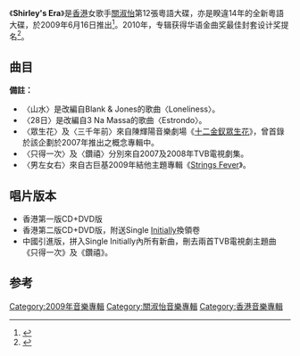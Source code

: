 
{{Album infobox | <!-- See Wikipedia:WikiProject_Albums -->
|  Name        = Shirley's Era
|  Type        = [[專輯|專輯]]
|  Artist      = [[關淑怡|關淑怡]]
|  Cover       = Shirleykwan-era.jpg
|  Released    = 2009年6月16日
|  Recorded    = 
|  Genre       = [[粵語流行音樂|粵語流行音樂]]
|  Length      =  
|  Label       = [[星娛樂|星娛樂]]
|  Number      =
|  Producer    = [[莊冬昕|莊冬昕]]、[[嚴勵行|嚴勵行]]、[[雷頌德|雷頌德]]、[[陳輝陽|陳輝陽]]、[[趙增熹|趙增熹]]、[[鄧智偉|鄧智偉]]
|  Last album  = [[冷火|冷火]] <br />(2001年)
|  This album  = '''Shirley's Era''' <br />(2009年)
|  Next album  = [[Psychoacoustics|Psychoacoustics]] <br />(2019年)
}}

《'''Shirley's Era'''》是[[香港|香港]]女歌手[[關淑怡|關淑怡]]第12張粵語大碟，亦是睽違14年的全新粵語大碟，於2009年6月16日推出<ref>{{Cite web|title=关淑怡全新大碟推刺绣包装 全球限量两千张|url=http://ent.sina.com.cn/x/2009-06-18/13322570071.shtml|work=新浪网|accessdate=2019-02-11|archive-date=2019-02-12|archive-url=https://web.archive.org/web/20190212070520/http://ent.sina.com.cn/x/2009-06-18/13322570071.shtml|dead-url=no}}</ref>。2010年，专辑获得华语金曲奖最佳封套设计奖提名<ref>{{Cite web|title=华语金曲奖2010提名公布 陈奕迅纵贯线领跑|url=http://ent.sina.com.cn/y/2010-07-29/10513033467.shtml|work=新浪网|accessdate=2019-02-11|archive-date=2019-02-12|archive-url=https://web.archive.org/web/20190212011427/http://ent.sina.com.cn/y/2010-07-29/10513033467.shtml|dead-url=no}}</ref>。

== 曲目 ==
{{Tracklist
| collapsed = 
| headline = 
| font_size = 
| total_length = 47:48

| all_writing = 
| all_music = 
| all_lyrics = 
| all_arranger = 
| all_producer = 
| all_except = 

| extra_column =

| title1 = 天規
| note1 = 
| longnote1 = 
| music1 = [[莊冬昕|莊冬昕]]
| lyrics1 = [[林夕|林夕]]
| arranger1 = 莊冬昕、[[嚴勵行|嚴勵行]]
| producer1 = 莊冬昕、嚴勵行
| extra1 = 
| length1 = 4:05

| title2 = 地盡頭
| note2 = 
| longnote2 = 
| music2 = [[謝杰|謝-{杰}-]]
| lyrics2 = 林夕
| arranger2 = 莊冬昕、嚴勵行
| producer2 = 莊冬昕、嚴勵行
| extra2 = 
| length2 = 4:17

| title3 = 男左女右
| note3 = [[古巨基|古巨基]]合唱
| longnote3 = 
| music3 = [[雷頌德|雷頌德]]
| lyrics3 = 林夕
| arranger3 = 雷頌德
| producer3 = 雷頌德
| extra3 = 
| length3 = 3:42

| title4 = 山水
| music4 = Piet Blank、Rene Runge、Andreas Kaufhold、Christiane Hebold
| lyrics4 = [[蔡冕麗|夏至]]
| arranger4 = 莊冬昕、嚴勵行
| producer4 = 莊冬昕、嚴勵行
| extra4 = 
| length4 = 4:56

| title5 = 只得一次
| note5 = TVB電視劇《[[同事三分親|同事三分親]]》主題曲
| longnote5 = 
| music5 = [[鄧智偉|鄧智偉]]
| lyrics5 = [[陳詩慧|陳詩慧]]
| arranger5 = 嚴勵行
| producer5 = 鄧智偉
| extra5 = 
| length5 = 3:13

| title6 = 28日
| music6 = 3 Na Massa
| lyrics6 = 夏至
| arranger6 = 莊冬昕、嚴勵行
| producer6 = 莊冬昕、嚴勵行
| extra6 = 
| length6 = 4:07

| title7 = 鑽禧
| note7 = TVB電視劇《[[珠光寶氣|珠光寶氣]]》主題曲
| longnote7 = 
| music7 = [[趙增熹|趙增熹]]
| lyrics7 = 林夕
| arranger7 = [[張人傑_(音樂人)|張人傑]]
| producer7 = 趙增熹
| extra7 = 
| length7 = 3:23

| title8 = 三千年前
| note8 = [[李香琴|李香琴]]獨白
| longnote8 = 
| music8 = [[陳輝陽|陳輝陽]]
| lyrics8 = 林夕
| arranger8 = 陳輝陽
| producer8 = 陳輝陽
| extra8 = 
| length8 = 3:41

| title9 = 眾生花
| note9 = 
| longnote9 = 
| music9 = 陳輝陽
| lyrics9 = 林夕
| arranger9 = 陳輝陽
| producer9 = 陳輝陽
| extra9 = 
| length9 = 3:22

| title10 = 山水
| note10 = remix
| music10 = Piet Blank、Rene Runge、Andreas Kaufhold、Christiane Hebold
| lyrics10 = 夏至
| arranger10 = 莊冬昕、嚴勵行
| producer10 = 莊冬昕、嚴勵行
| extra10 = 
| length10 = 4:01

| title11 = 天規
| note11 = remix
| longnote11 = 
| music11 = 莊冬昕
| lyrics11 = 林夕
| arranger11 = 莊冬昕、嚴勵行
| producer11 = 莊冬昕、嚴勵行
| extra11 = 
| length11 = 4:04

| title12 = 花鳥
| note12 = 〈山水〉國語版
| longnote12 = 
| music12 = Piet Blank、Rene Runge、Andreas Kaufhold、Christiane Hebold
| lyrics12 = 夏至
| arranger12 = 莊冬昕、嚴勵行
| producer12 = 莊冬昕、嚴勵行
| extra12 = 
| length12 = 4:52
}}
'''備註：'''
*〈山水〉是改編自Blank & Jones的歌曲〈Loneliness〉。
*〈28日〉是改編自3 Na Massa的歌曲〈Estrondo〉。
*〈眾生花〉及〈三千年前〉來自陳輝陽音樂劇場《[[陳輝陽十二金釵眾生花|十二金釵眾生花]]》，曾首錄於該企劃於2007年推出之概念專輯中。
*〈只得一次〉及〈鑽禧〉分別來自2007及2008年TVB電視劇集。
*〈男左女右〉來自古巨基2009年結他主題專輯《[[Strings_Fever|Strings Fever]]》。

== 唱片版本 ==
* 香港第一版CD+DVD版
* 香港第二版CD+DVD版，附送Single [[Initially|Initially]]換領卷
* 中國引進版，拼入Single Initially內所有新曲，刪去兩首TVB電視劇主題曲《只得一次》及《鑽禧》。

==参考==
{{reflist}}
{{關淑怡}}

[[Category:2009年音樂專輯|Category:2009年音樂專輯]]
[[Category:關淑怡音樂專輯|Category:關淑怡音樂專輯]]
[[Category:香港音樂專輯|Category:香港音樂專輯]]